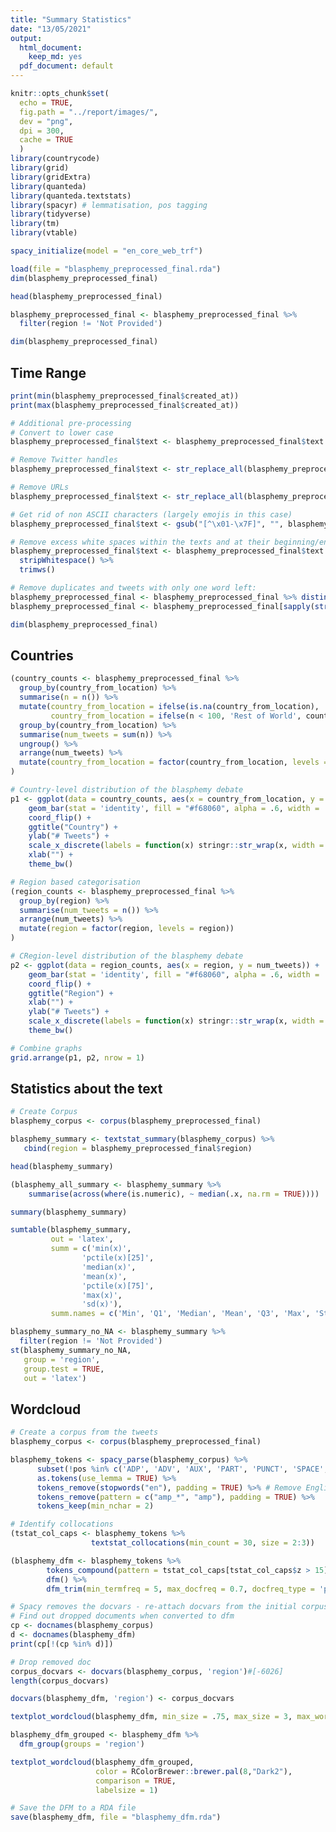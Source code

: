 ```yaml
---
title: "Summary Statistics"
date: "13/05/2021"
output:
  html_document:
    keep_md: yes
  pdf_document: default
---
```


```r
knitr::opts_chunk$set(
  echo = TRUE,
  fig.path = "../report/images/",
  dev = "png",
  dpi = 300,
  cache = TRUE 
  )
library(countrycode)
library(grid)
library(gridExtra)
library(quanteda)
library(quanteda.textstats)
library(spacyr) # lemmatisation, pos tagging
library(tidyverse)
library(tm)
library(vtable)

spacy_initialize(model = "en_core_web_trf")
```

```r
load(file = "blasphemy_preprocessed_final.rda")
dim(blasphemy_preprocessed_final)
```

```r
head(blasphemy_preprocessed_final)
```


```r
blasphemy_preprocessed_final <- blasphemy_preprocessed_final %>%
  filter(region != 'Not Provided')

dim(blasphemy_preprocessed_final)
```


## Time Range

```r
print(min(blasphemy_preprocessed_final$created_at))
print(max(blasphemy_preprocessed_final$created_at))
```
```r
# Additional pre-processing
# Convert to lower case
blasphemy_preprocessed_final$text <- blasphemy_preprocessed_final$text %>% tolower()

# Remove Twitter handles
blasphemy_preprocessed_final$text <- str_replace_all(blasphemy_preprocessed_final$text, pattern = "[@]\\S+", replacement = "")

# Remove URLs
blasphemy_preprocessed_final$text <- str_replace_all(blasphemy_preprocessed_final$text, pattern = "(http|www)\\S+", replacement = "")

# Get rid of non ASCII characters (largely emojis in this case)
blasphemy_preprocessed_final$text <- gsub("[^\x01-\x7F]", "", blasphemy_preprocessed_final$text)

# Remove excess white spaces within the texts and at their beginning/end
blasphemy_preprocessed_final$text <- blasphemy_preprocessed_final$text %>% 
  stripWhitespace() %>% 
  trimws()

# Remove duplicates and tweets with only one word left:
blasphemy_preprocessed_final <- blasphemy_preprocessed_final %>% distinct(text, .keep_all = TRUE)
blasphemy_preprocessed_final <- blasphemy_preprocessed_final[sapply(strsplit(blasphemy_preprocessed_final$text, " "), length) > 1,]
```

```r
dim(blasphemy_preprocessed_final)
```


## Countries

```r
(country_counts <- blasphemy_preprocessed_final %>%
  group_by(country_from_location) %>%
  summarise(n = n()) %>%
  mutate(country_from_location = ifelse(is.na(country_from_location), 'Not Provided', country_from_location),
         country_from_location = ifelse(n < 100, 'Rest of World', country_from_location)) %>%
  group_by(country_from_location) %>%
  summarise(num_tweets = sum(n)) %>%
  ungroup() %>%
  arrange(num_tweets) %>%
  mutate(country_from_location = factor(country_from_location, levels = country_from_location))
)
```

```r
# Country-level distribution of the blasphemy debate
p1 <- ggplot(data = country_counts, aes(x = country_from_location, y = num_tweets)) +
    geom_bar(stat = 'identity', fill = "#f68060", alpha = .6, width = .8) +
    coord_flip() +
    ggtitle("Country") +
    ylab("# Tweets") +
    scale_x_discrete(labels = function(x) stringr::str_wrap(x, width = 10)) +
    xlab("") +
    theme_bw()
```

```r
# Region based categorisation
(region_counts <- blasphemy_preprocessed_final %>%
  group_by(region) %>%
  summarise(num_tweets = n()) %>% 
  arrange(num_tweets) %>%
  mutate(region = factor(region, levels = region))
)
```


```r
# CRegion-level distribution of the blasphemy debate
p2 <- ggplot(data = region_counts, aes(x = region, y = num_tweets)) +
    geom_bar(stat = 'identity', fill = "#f68060", alpha = .6, width = .8) +
    coord_flip() +
    ggtitle("Region") +
    xlab("") +
    ylab("# Tweets") +
    scale_x_discrete(labels = function(x) stringr::str_wrap(x, width = 10)) +
    theme_bw()
```

```r
# Combine graphs
grid.arrange(p1, p2, nrow = 1)
```


## Statistics about the text

```r
# Create Corpus
blasphemy_corpus <- corpus(blasphemy_preprocessed_final)
```


```r
blasphemy_summary <- textstat_summary(blasphemy_corpus) %>%
   cbind(region = blasphemy_preprocessed_final$region)
```

```r
head(blasphemy_summary)
```


```r
(blasphemy_all_summary <- blasphemy_summary %>%
    summarise(across(where(is.numeric), ~ median(.x, na.rm = TRUE))))
```

```r
summary(blasphemy_summary)
```


```r
sumtable(blasphemy_summary, 
         out = 'latex',
         summ = c('min(x)',
                'pctile(x)[25]',
                'median(x)',
                'mean(x)',
                'pctile(x)[75]',
                'max(x)',
                'sd(x)'),
         summ.names = c('Min', 'Q1', 'Median', 'Mean', 'Q3', 'Max', 'Std.Dev'))
```

```r
blasphemy_summary_no_NA <- blasphemy_summary %>%
  filter(region != 'Not Provided')
st(blasphemy_summary_no_NA, 
   group = 'region', 
   group.test = TRUE, 
   out = 'latex')
```


## Wordcloud


```r
# Create a corpus from the tweets 
blasphemy_corpus <- corpus(blasphemy_preprocessed_final)

blasphemy_tokens <- spacy_parse(blasphemy_corpus) %>% 
      subset(!pos %in% c('ADP', 'ADV', 'AUX', 'PART', 'PUNCT', 'SPACE', 'SYM', 'NUM')) %>%
      as.tokens(use_lemma = TRUE) %>%
      tokens_remove(stopwords("en"), padding = TRUE) %>% # Remove English stopwords
      tokens_remove(pattern = c("amp_*", "amp"), padding = TRUE) %>% 
      tokens_keep(min_nchar = 2)
```


```r
# Identify collocations
(tstat_col_caps <- blasphemy_tokens %>% 
                  textstat_collocations(min_count = 30, size = 2:3))
```

```r
(blasphemy_dfm <- blasphemy_tokens %>%
        tokens_compound(pattern = tstat_col_caps[tstat_col_caps$z > 15]) %>%
        dfm() %>%
        dfm_trim(min_termfreq = 5, max_docfreq = 0.7, docfreq_type = 'prop'))
```


```r
# Spacy removes the docvars - re-attach docvars from the initial corpus
# Find out dropped documents when converted to dfm
cp <- docnames(blasphemy_corpus)
d <- docnames(blasphemy_dfm)
print(cp[!(cp %in% d)])
```


```r
# Drop removed doc
corpus_docvars <- docvars(blasphemy_corpus, 'region')#[-6026]
length(corpus_docvars)
```

```r
docvars(blasphemy_dfm, 'region') <- corpus_docvars
```



```r
textplot_wordcloud(blasphemy_dfm, min_size = .75, max_size = 3, max_words = 50)
```

```r
blasphemy_dfm_grouped <- blasphemy_dfm %>%
  dfm_group(groups = 'region')

textplot_wordcloud(blasphemy_dfm_grouped,
                   color = RColorBrewer::brewer.pal(8,"Dark2"),
                   comparison = TRUE, 
                   labelsize = 1)
```



```r
# Save the DFM to a RDA file
save(blasphemy_dfm, file = "blasphemy_dfm.rda")
```


